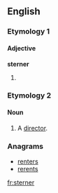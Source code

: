 ==English==

===Etymology 1===
{{suffix|stern|er}}

====Adjective====
'''sterner'''

# {{en-comparative of|stern}}

===Etymology 2===
{{suffix|stern|er}}

====Noun====
{{en-noun}}

# {{context|obsolete|rare|lang=en}} A [[director]].
#: {{rfquotek|Dr. R. Clerke}}

{{Webster 1913}}

===Anagrams===
* [[renters#English|renters]]
* [[rerents#English|rerents]]

[[fr:sterner]]
